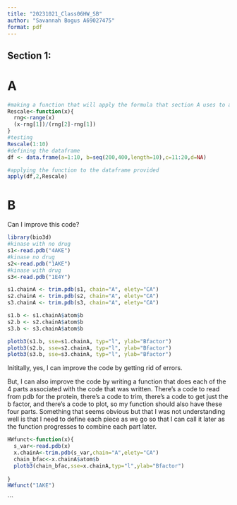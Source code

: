 ```yaml
---
title: "20231021_Class06HW_SB"
author: "Savannah Bogus A69027475"
format: pdf
---
```


## Section 1:
# A
```r
#making a function that will apply the formula that section A uses to a vector, x
Rescale<-function(x){
  rng<-range(x)
  (x-rng[1])/(rng[2]-rng[1])
}
#testing
Rescale(1:10)
#defining the dataframe
df <- data.frame(a=1:10, b=seq(200,400,length=10),c=11:20,d=NA)
```


```r
#applying the function to the dataframe provided
apply(df,2,Rescale)
```
# B

Can I improve this code?
```r
library(bio3d)
#kinase with no drug
s1<-read.pdb("4AKE")
#kinase no drug
s2<-read.pdb("1AKE")
#kinase with drug
s3<-read.pdb("1E4Y")

s1.chainA <- trim.pdb(s1, chain="A", elety="CA")
s2.chainA <- trim.pdb(s2, chain="A", elety="CA")
s3.chainA <- trim.pdb(s3, chain="A", elety="CA")

s1.b <- s1.chainA$atom$b
s2.b <- s2.chainA$atom$b
s3.b <- s3.chainA$atom$b

plotb3(s1.b, sse=s1.chainA, typ="l", ylab="Bfactor")
plotb3(s2.b, sse=s2.chainA, typ="l", ylab="Bfactor")
plotb3(s3.b, sse=s3.chainA, typ="l", ylab="Bfactor")
```

Inititally, yes, I can improve the code by getting rid of errors. 

But, I can also improve the code by writing a function that does each of the 4 parts associated with the code that was written. There's a code to read from pdb for the protein, there's a code to trim, there's a code to get just the b factor, and there's a code to plot, so my function should also have these four parts. Something that seems obvious but that I was not understanding well is that I need to define each piece as we go so that I can call it later as the function progresses to combine each part later. 

```r
HWfunct<-function(x){
  s_var<-read.pdb(x)
  x.chainA<-trim.pdb(s_var,chain="A",elety="CA")
  chain_bfac<-x.chainA$atom$b
  plotb3(chain_bfac,sse=x.chainA,typ="l",ylab="Bfactor")
    
}
HWfunct("1AKE")
```

```




